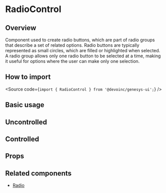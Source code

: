 

<Meta of={Stories} />

# RadioControl

## Overview

Component used to create radio buttons, which are part of radio groups that
describe a set of related options.
Radio buttons are typically represented as small circles, which are filled or
highlighted when selected.
A radio group allows only one radio button to be selected at a time, making it
useful for options where the user can make only one selection.

## How to import

<Source code={`import { RadioControl } from '@devoinc/genesys-ui';`} />

## Basic usage

<Canvas of={Stories.Base} />

## Uncontrolled

<Canvas of={Stories.Uncontrolled} />

## Controlled

<Canvas of={Stories.Controlled} />

## Props

<ArgTypes of={Stories} />

## Related components

- [Radio](?path=/story/components-form-radio--docs)
